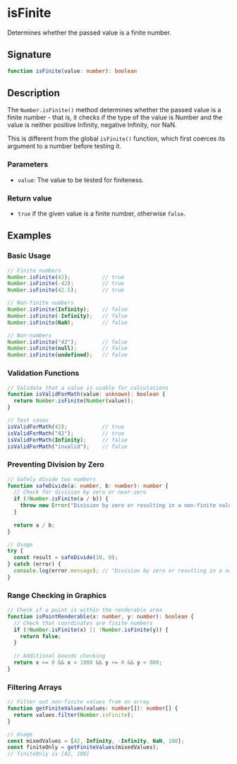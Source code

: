 # isFinite

Determines whether the passed value is a finite number.

## Signature

```ts
function isFinite(value: number): boolean
```

## Description

The `Number.isFinite()` method determines whether the passed value is a finite number - that is, it checks if the type of the value is Number and the value is neither positive Infinity, negative Infinity, nor NaN.

This is different from the global `isFinite()` function, which first coerces its argument to a number before testing it.

### Parameters
- `value`: The value to be tested for finiteness.

### Return value
- `true` if the given value is a finite number, otherwise `false`.

## Examples

### Basic Usage

```ts
// Finite numbers
Number.isFinite(42);          // true
Number.isFinite(-42);         // true
Number.isFinite(42.5);        // true

// Non-finite numbers
Number.isFinite(Infinity);    // false
Number.isFinite(-Infinity);   // false
Number.isFinite(NaN);         // false

// Non-numbers
Number.isFinite("42");        // false
Number.isFinite(null);        // false
Number.isFinite(undefined);   // false
```

### Validation Functions

```ts
// Validate that a value is usable for calculations
function isValidForMath(value: unknown): boolean {
  return Number.isFinite(Number(value));
}

// Test cases
isValidForMath(42);           // true
isValidForMath("42");         // true
isValidForMath(Infinity);     // false
isValidForMath("invalid");    // false
```

### Preventing Division by Zero

```ts
// Safely divide two numbers
function safeDivide(a: number, b: number): number {
  // Check for division by zero or near-zero
  if (!Number.isFinite(a / b)) {
    throw new Error("Division by zero or resulting in a non-finite value");
  }
  
  return a / b;
}

// Usage
try {
  const result = safeDivide(10, 0);
} catch (error) {
  console.log(error.message); // "Division by zero or resulting in a non-finite value"
}
```

### Range Checking in Graphics

```ts
// Check if a point is within the renderable area
function isPointRenderable(x: number, y: number): boolean {
  // Check that coordinates are finite numbers
  if (!Number.isFinite(x) || !Number.isFinite(y)) {
    return false;
  }
  
  // Additional bounds checking
  return x >= 0 && x < 1000 && y >= 0 && y < 800;
}
```

### Filtering Arrays

```ts
// Filter out non-finite values from an array
function getFiniteValues(values: number[]): number[] {
  return values.filter(Number.isFinite);
}

// Usage
const mixedValues = [42, Infinity, -Infinity, NaN, 100];
const finiteOnly = getFiniteValues(mixedValues);
// finiteOnly is [42, 100]
``` 